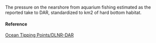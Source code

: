 The pressure on the nearshore from aquarium fishing estimated as the reported take to DAR, standardized to km2 of hard bottom habitat.

#### Reference

[Ocean Tipping Points/DLNR-DAR](http://www.pacioos.hawaii.edu/projects/oceantippingpoints/#data)